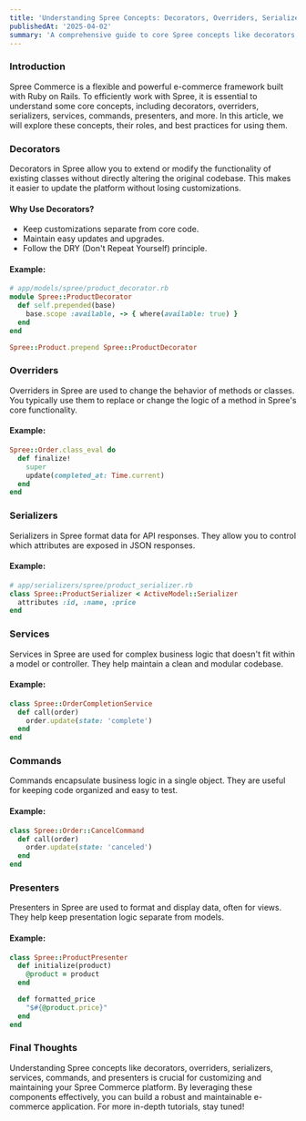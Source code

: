 ```yaml
---
title: 'Understanding Spree Concepts: Decorators, Overriders, Serializers, and More'
publishedAt: '2025-04-02'
summary: 'A comprehensive guide to core Spree concepts like decorators, overriders, serializers, and other key components.'
---
```


### Introduction

Spree Commerce is a flexible and powerful e-commerce framework built with Ruby on Rails. To efficiently work with Spree, it is essential to understand some core concepts, including decorators, overriders, serializers, services, commands, presenters, and more. In this article, we will explore these concepts, their roles, and best practices for using them.

### Decorators

Decorators in Spree allow you to extend or modify the functionality of existing classes without directly altering the original codebase. This makes it easier to update the platform without losing customizations.

#### Why Use Decorators?

- Keep customizations separate from core code.
- Maintain easy updates and upgrades.
- Follow the DRY (Don't Repeat Yourself) principle.

#### Example:

```ruby
# app/models/spree/product_decorator.rb
module Spree::ProductDecorator
  def self.prepended(base)
    base.scope :available, -> { where(available: true) }
  end
end

Spree::Product.prepend Spree::ProductDecorator
```

### Overriders

Overriders in Spree are used to change the behavior of methods or classes. You typically use them to replace or change the logic of a method in Spree's core functionality.

#### Example:

```ruby
Spree::Order.class_eval do
  def finalize!
    super
    update(completed_at: Time.current)
  end
end
```

### Serializers

Serializers in Spree format data for API responses. They allow you to control which attributes are exposed in JSON responses.

#### Example:

```ruby
# app/serializers/spree/product_serializer.rb
class Spree::ProductSerializer < ActiveModel::Serializer
  attributes :id, :name, :price
end
```

### Services

Services in Spree are used for complex business logic that doesn't fit within a model or controller. They help maintain a clean and modular codebase.

#### Example:

```ruby
class Spree::OrderCompletionService
  def call(order)
    order.update(state: 'complete')
  end
end
```

### Commands

Commands encapsulate business logic in a single object. They are useful for keeping code organized and easy to test.

#### Example:

```ruby
class Spree::Order::CancelCommand
  def call(order)
    order.update(state: 'canceled')
  end
end
```

### Presenters

Presenters in Spree are used to format and display data, often for views. They help keep presentation logic separate from models.

#### Example:

```ruby
class Spree::ProductPresenter
  def initialize(product)
    @product = product
  end

  def formatted_price
    "$#{@product.price}"
  end
end
```

### Final Thoughts

Understanding Spree concepts like decorators, overriders, serializers, services, commands, and presenters is crucial for customizing and maintaining your Spree Commerce platform. By leveraging these components effectively, you can build a robust and maintainable e-commerce application. For more in-depth tutorials, stay tuned!
